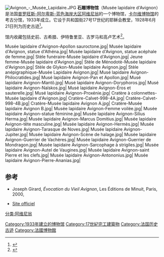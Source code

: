 [[File:Avignon_-_Musée_Lapidaire.JPG|thumb]]
'''石雕博物馆'''（Musée lapidaire d'Avignon）是法国[[普罗旺斯-阿尔卑斯-蓝色海岸大区|普罗旺斯-阿尔卑斯-蓝色海岸大区]][[阿维尼翁|阿维尼翁]]的一个博物馆，[[卡尔维博物馆|卡尔维博物馆]]的考古分馆，1933年成立。它设于共和国街27号17世纪的耶稣会教堂，1928年6月21日列为历史古迹<ref name=merimee>{{mérimée|PA00081918|Lycée}}</ref>。

馆内收藏包括史前、古希腊、伊特鲁里亚、古罗马和高卢艺术<ref>{{Cite web |url=http://www.musee-lapidaire.org/oeuvres-antiques/fr/oeuvre/filter/filter/filters%5Bcollection%5D/prehistoire |title=Stèle de Lauris Puyvert |accessdate=2016-05-11 |archive-date=2016-03-03 |archive-url=https://web.archive.org/web/20160303183859/http://www.musee-lapidaire.org/oeuvres-antiques/fr/oeuvre/filter/filter/filters%5Bcollection%5D/prehistoire |dead-url=no }}</ref>。

<gallery mode="packed" heights="90" caption="">
Musée lapidaire d'Avignon-Apollon sauroctone.jpg|
Musée lapidaire d'Avignon, statue d'Athéna.jpg|
Musée lapidaire d'Avignon, statue acéphale de femme.jpg|
Stèle funéraire-Musée lapidaire d'Avignon.jpg|
Jeune femme-Musée lapidaire d'Avignon.jpg|
Stèle de Ménodotè-Musée lapidaire d'Avignon.jpg|
Stèle de Glykon-Musée lapidaire Avignon.jpg|
Stèle anépigraphique-Musée Lapidaire Avignon.jpg|
Musé lapidaire Avignon-Philocratides.jpg|
Musé lapidaire Avignon-Pan et Apollon.jpg|
Musé lapidaire Avignon-Mantô.jpg|
Musé lapidaire Avignon-Doryphoros.jpg|
Musé lapidaire Avignon-Naïskos.jpg|
Musé lapidaire Avignon-Éros et sauterelle.jpg|
Musé lapidaire Avignon-Proxénie.jpg|
Cratère à colonnettes-Musée lapidaire d'Avignon.jpg|
Cratère-Calvet-998-4A.jpg|
Cratère-Calvet-998-4B.jpg|
Cratère-Musée lapidaire Avignon A.jpg|
Cratère-Musée lapidaire Avignon B.jpg|
Musée lapidaire Avignon-Femme voilée.jpg|
Musée lapidaire Avignon-statue féminine.jpg|
Musée lapidaire Avignon-Silius Herma.jpg|
Musée lapidaire Avignon-Marcus Domitius.jpg|
Musée lapidaire Avignon-tête masculine.jpg|
Musée lapidaire Avignon-Hermès.jpg|
Musée lapidaire Avignon-Tarasque de Noves.jpg|
Musée lapidaire Avignon-Jupiter.jpg|
Musée lapidaire Avignon-Scène de halage.jpg|
Musée lapidaire Avignon-Guerrier de Vachères.jpg|
Musée lapidaire Avignon-Guerrier de Mondragon.jpg|
Musée lapidaire Avignon-Sarcophage à strigiles.jpg|
Musée lapidaire Avignon-Autel de Vaugines.jpg|
Musée lapidaire Avignon-saint Pierre et les clefs.jpg|
Musée lapidaire Avignon-Antononius.jpg|
Musée lapidaire Avignon-Pierre-Ananias.jpg|
</gallery>

== 参考 ==
* Joseph Girard, ''Évocation du Vieil Avignon'', Les Éditions de Minuit, Paris, 2000, 
{{References|colonnes=2}}
*[http://www.musee-lapidaire.org/oeuvres-antiques/fr/l-histoire-du-musee-lapidaire Site officiel] {{Wayback|url=http://www.musee-lapidaire.org/oeuvres-antiques/fr/l-histoire-du-musee-lapidaire |date=20160306045058 }}

{{coord|display=title}}
{{normdaten}}
[[分类:阿维尼翁|分类:阿维尼翁]]
[[Category:1933年建立的博物馆|Category:1933年建立的博物馆]]
[[Category:17世紀完工建築物|Category:17世紀完工建築物]]
[[Category:法国历史古迹|Category:法国历史古迹]]
[[Category:法國博物館|Category:法國博物館]]